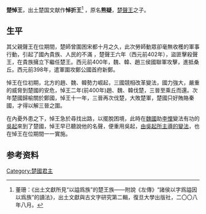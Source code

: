{{Emperorcn box
|名稱=楚悼王
|姓名=名：疑
|廟號=無
|謚號=悼
|政權=[[楚国|楚国]]
|出生日期=？
|逝世日期=前381年
|在位=前401年－前381年
|年號=無
}}
'''楚悼王'''{{BD|？||前381年|}}，出土楚国文献作'''悼折王'''<ref>董珊：《出土文獻所見“以謚爲族”的楚王族——附說《左傳》“諸侯以字爲謚因以爲族”的讀法》，出土文獻與古文字研究第二輯，復旦大學出版社，二〇〇八年八月。</ref> ，原名'''熊疑'''，[[楚聲王|楚聲王]]之子。

==生平==
其父親聲王在位期間，楚師曾圍困宋都十月之久，此次勞師動眾卻毫無收穫的軍事行動，引起了國內貴族、人民的不滿 ，楚聲王六年（西元前402年），盜匪擊殺聲王，在貴族擁立下繼任楚王。西元前400年，魏、韓、趙三侯國聯軍攻擊，進抵桑丘。西元前398年，遣軍圍攻鄭公國首府新鄭。

悼王在位初期，北方的趙、魏、韓勢力崛起，三國競相改革變法，國力強大，嚴重的威脅到楚國的安危，悼王二年(前400年)趙、魏、韓伐楚，三晉至乘丘而還。次年楚國歸榆關於鄭國，悼王十一年，三晉再次伐楚，大敗楚軍，楚國只好賄賂秦國，才得以解三晉之圍。 

在內憂外患之下，悼王急於尋找出路，以擺脫困境，此時在[[魏國|魏國]]助[[李悝|李悝]]變法有功的[[吳起|吳起]]來到了楚國，悼王早已聽說他的名聲，便重用吳起，[[吴起变法|由吳起所主導的變法]]，也在悼王在位期間一一實施。

==参考资料==
{{reflist}}

{{中国皇帝|父[[楚聲王|楚聲王]]|子[[楚肅王|楚肅王]]|[[楚國|楚國君主]]|前401年—前381年}}
{{楚国君主}}


{{China-monarch-stub}}
[[Category:楚國君主|Category:楚國君主]]